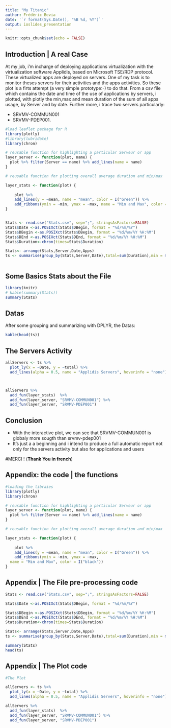 ```yaml
---
title: "My Titanic"
author: Frédéric Bevia
date: '`r format(Sys.Date(), "%B %d, %Y")`'
output: ioslides_presentation
---
```


```r
knitr::opts_chunk$set(echo = FALSE)
```

## Introduction | A real Case

At my job, i'm incharge of deploying applications virtualization with the virtualization software Applidis, based on Microsoft TSE/RDP protocol. These virtualized apps are deployed on servers.
One of my task is to monitor theses servers for their activities and the apps activities. So these plot is a firts attempt (a very simple prototype:-) to do that. From a csv file which contains the date and time of the use of applications by servers, i plotted, with plotly the min,max and mean duration of the sum of all apps usage, by Server and by date. 
Further more, i trace two servers particularly:

- SRVMV-COMMUN001
- SRVMV-PDEP001.  

```r
#load leaflet package for R
library(plotly)
#library(lubridate)
library(chron)

# reusable function for highlighting a particular Serveur or app
layer_server <- function(plot, name) {
  plot %>% filter(Server == name) %>% add_lines(name = name)
}

# reusable function for plotting overall average duration and min/max

layer_stats <- function(plot) {
 
    plot %>%
    add_lines(y = ~mean, name = "mean", color = I("Green")) %>%
    add_ribbons(ymin = ~min, ymax = ~max, name = "Min and Max", color = I("black"))
}


Stats <- read.csv("Stats.csv", sep=";", stringsAsFactors=FALSE)
Stats$Date <-as.POSIXct(Stats$DBegin, format = "%d/%m/%Y")
Stats$DBegin <-as.POSIXct(Stats$DBegin, format = "%d/%m/%Y %H:%M")
Stats$DEnd <-as.POSIXct(Stats$DEnd, format = "%d/%m/%Y %H:%M")
Stats$Duration<-chron(times=Stats$Duration)

Stats<- arrange(Stats,Server,Date,Apps)
ts <- summarise(group_by(Stats,Server,Date),total=sum(Duration),min = min(Duration, na.rm = TRUE),mean = mean(Duration, na.rm = TRUE),max = max(Duration, na.rm = TRUE))



```



## Some Basics Stats about the File


```r
library(knitr)
# kable(summary(Stats))
summary(Stats)
```


## Datas

After some grouping and summarizing with DPLYR,
the Datas:

```r

kable(head(ts))

```

## The Servers Activity

```r
allServers <- ts %>%
  plot_ly(x = ~Date, y = ~total) %>%
  add_lines(alpha = 0.5, name = "Applidis Servers", hoverinfo = "none")



allServers %>%
  add_fun(layer_stats)  %>%
  add_fun(layer_server, "SRVMV-COMMUN001") %>%
  add_fun(layer_server, "SRVMV-PDEP001")


```

## Conclusion

- With the interactive plot, we can see that SRVMV-COMMUN001 is globaly more  sougth than srvmv-pdep001
- It's just a a beginning and i intend to produce a full automatic report not only for the servers activity but also for applications and users



#MERCI !
(__Thank You in french__)




## Appendix: the code | the functions


```r


#loading the libraies
library(plotly)
library(chron)

# reusable function for highlighting a particular Serveur or app
layer_server <- function(plot, name) {
  plot %>% filter(Server == name) %>% add_lines(name = name)
}

# reusable function for plotting overall average duration and min/max

layer_stats <- function(plot) {
 
    plot %>%
    add_lines(y = ~mean, name = "mean", color = I("Green")) %>%
    add_ribbons(ymin = ~min, ymax = ~max, 
  name = "Min and Max", color = I("black"))
}

```
## Appendix | The File pre-processing code


```r
Stats <- read.csv("Stats.csv", sep=";", stringsAsFactors=FALSE)

Stats$Date <-as.POSIXct(Stats$DBegin, format = "%d/%m/%Y")

Stats$DBegin <-as.POSIXct(Stats$DBegin, format = "%d/%m/%Y %H:%M")
Stats$DEnd <-as.POSIXct(Stats$DEnd, format = "%d/%m/%Y %H:%M")
Stats$Duration<-chron(times=Stats$Duration)

Stats<- arrange(Stats,Server,Date,Apps)
ts <- summarise(group_by(Stats,Server,Date),total=sum(Duration),min = min(Duration, na.rm = TRUE),mean = mean(Duration, na.rm = TRUE),max = max(Duration, na.rm = TRUE))

summary(Stats)
head(ts)

```

## Appendix | The Plot code


```r
#The Plot

allServers <- ts %>%
  plot_ly(x = ~Date, y = ~total) %>%
  add_lines(alpha = 0.5, name = "Applidis Servers", hoverinfo = "none")

allServers %>%
  add_fun(layer_stats)  %>%
  add_fun(layer_server, "SRVMV-COMMUN001") %>%
  add_fun(layer_server, "SRVMV-PDEP001")


```



